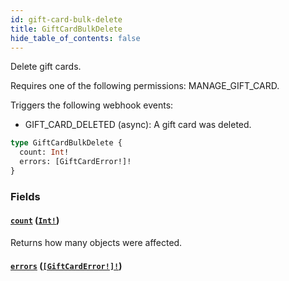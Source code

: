 ```yaml
---
id: gift-card-bulk-delete
title: GiftCardBulkDelete
hide_table_of_contents: false
---
```


Delete gift cards.

Requires one of the following permissions: MANAGE_GIFT_CARD.

Triggers the following webhook events:

- GIFT_CARD_DELETED (async): A gift card was deleted.

```graphql
type GiftCardBulkDelete {
  count: Int!
  errors: [GiftCardError!]!
}
```

### Fields

#### [`count`](#) ([`Int!`](../../../developer/api-reference/scalars/int))

Returns how many objects were affected.

#### [`errors`](#) ([`[GiftCardError!]!`](../../../developer/api-reference/objects/gift-card-error))
